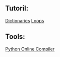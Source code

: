 ## **Tutoril:**  
[Dictionaries](https://www.python-course.eu/dictionaries.php)
[Loops](https://www.tutorialspoint.com/python/python_for_loop.htm)


## **Tools:**
[Python Online Compiler](https://www.jdoodle.com/python-programming-online)
